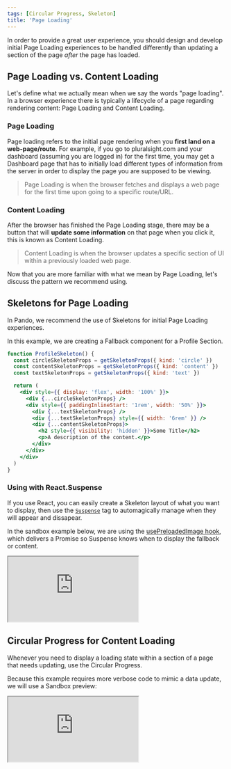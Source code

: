 ```yaml
---
tags: [Circular Progress, Skeleton]
title: 'Page Loading'
---
```


In order to provide a great user experience, you should design and develop initial Page Loading experiences to be handled differently than updating a section of the page _after_ the page has loaded.

## Page Loading vs. Content Loading

Let's define what we actually mean when we say the words "page loading". In a browser experience there is typically a lifecycle of a page regarding rendering content: Page Loading and Content Loading.

### Page Loading

Page loading refers to the initial page rendering when you **first land on a web-page/route**. For example, if you go to pluralsight.com and your dashboard (assuming you are logged in) for the first time, you may get a Dashboard page that has to initially load different types of information from the server in order to display the page you are supposed to be viewing.

> Page Loading is when the browser fetches and displays a web page for the first time upon going to a specific route/URL.

### Content Loading

After the browser has finished the Page Loading stage, there may be a button that will **update some information** on that page when you click it, this is known as Content Loading.

> Content Loading is when the browser updates a specific section of UI within a previously loaded web page.

Now that you are more familiar with what we mean by Page Loading, let's discuss the pattern we recommend using.

## Skeletons for Page Loading

In Pando, we recommend the use of Skeletons for initial Page Loading experiences.

In this example, we are creating a Fallback component for a Profile Section.

```jsx live
function ProfileSkeleton() {
  const circleSkeletonProps = getSkeletonProps({ kind: 'circle' })
  const contentSkeletonProps = getSkeletonProps({ kind: 'content' })
  const textSkeletonProps = getSkeletonProps({ kind: 'text' })

  return (
    <div style={{ display: 'flex', width: '100%' }}>
      <div {...circleSkeletonProps} />
      <div style={{ paddingInlineStart: '1rem', width: '50%' }}>
        <div {...textSkeletonProps} />
        <div {...textSkeletonProps} style={{ width: '6rem' }} />
        <div {...contentSkeletonProps}>
          <h2 style={{ visibility: 'hidden' }}>Some Title</h2>
          <p>A description of the content.</p>
        </div>
      </div>
    </div>
  )
}
```

### Using with React.Suspense

If you use React, you can easily create a Skeleton layout of what you want to display, then use the [`Suspense`](https://reactjs.org/docs/react-api.html#reactsuspense) tag to automagically manage when they will appear and dissapear.

In the sandbox example below, we are using the [usePreloadedImage hook](../../../reference/react-hooks/usePreloadedImage.mdx), which delivers a Promise so Suspense knows when to display the fallback or content.

<iframe
  src="https://codesandbox.io/embed/ps-react-forked-5429oc?fontsize=14&hidenavigation=1&theme=dark"
  style={{
    width: '100%',
    height: '500px',
    border: '0',
    borderRadius: '4px',
    overflow: 'hidden',
  }}
  title="Preloaded Avatar Example"
  allow="accelerometer; ambient-light-sensor; camera; encrypted-media; geolocation; gyroscope; hid; microphone; midi; payment; usb; vr; xr-spatial-tracking"
  sandbox="allow-forms allow-modals allow-popups allow-presentation allow-same-origin allow-scripts"
></iframe>

## Circular Progress for Content Loading

Whenever you need to display a loading state within a section of a page that needs updating, use the Circular Progress.

Because this example requires more verbose code to mimic a data update, we will use a Sandbox preview:

<iframe
  src="https://codesandbox.io/embed/epic-herschel-kdnlv3?fontsize=14&hidenavigation=1&theme=dark&view=preview"
  style={{
    width: '100%',
    height: '500px',
    border: 0,
    borderRadius: '4px',
    overflow: 'hidden',
  }}
  title="epic-herschel-kdnlv3"
  allow="accelerometer; ambient-light-sensor; camera; encrypted-media; geolocation; gyroscope; hid; microphone; midi; payment; usb; vr; xr-spatial-tracking"
  sandbox="allow-forms allow-modals allow-popups allow-presentation allow-same-origin allow-scripts"
></iframe>
